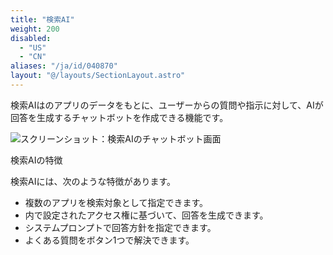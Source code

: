 ```yaml
---
title: "検索AI"
weight: 200
disabled:
  - "US"
  - "CN"
aliases: "/ja/id/040870"
layout: "@/layouts/SectionLayout.astro"
---
```



検索AIは<Kintone />のアプリのデータをもとに、ユーザーからの質問や指示に対して、AIが回答を生成するチャットボットを作成できる機能です。

<Img src="/k/kintone/img-ja/ai_search_index_01.png" alt="スクリーンショット：検索AIのチャットボット画面" />

<Heading level={2} id="ai_search_index_10">検索AIの特徴</Heading>

検索AIには、次のような特徴があります。

* 複数のアプリを検索対象として指定できます。
* <Kintone />内で設定されたアクセス権に基づいて、回答を生成できます。
* システムプロンプトで回答方針を指定できます。
* よくある質問をボタン1つで解決できます。
